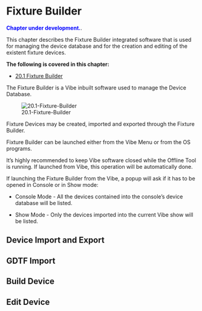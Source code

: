 
# Fixture Builder

<span style="color:blue">**Chapter under development.**</span>.

This chapter describes the Fixture Builder integrated software that is used for managing the device database and for the creation and editing of the existent fixture devices.

**The following is covered in this chapter:**

-  [20.1 Fixture Builder](#Fixture-Builder-20.1)

The Fixture Builder is a Vibe inbuilt software used to manage the Device Database.

<p align=center> ![20.1-Fixture-Builder](https://files.gitbook.com/v0/b/gitbook-x-prod.appspot.com/o/spaces%2Fco6zHjxX7ZVRiO0Ze921%2Fuploads%2FmdfOLP5EOkSlqpzGsAKN%2F20.1-Fixture-Builder.webp?alt=media&token=d1ba8352-7aba-4e5c-94b6-7400081c12f6) </p>

Fixture Devices may be created, imported and exported through the Fixture Builder.

Fixture Builder can be launched either from the Vibe Menu or from the OS programs.

It's highly recommended to keep Vibe software closed while the Offline Tool is running. 
If launched from Vibe, this operation will be automatically done.

If launching the Fixture Builder from the Vibe, a popup will ask if it has to be opened in Console or in Show mode:

- Console Mode - All the devices contained into the console's device database will be listed.

- Show Mode - Only the devices imported into the current Vibe show will be listed.


## Device Import and Export


## GDTF Import


## Build Device


## Edit Device



